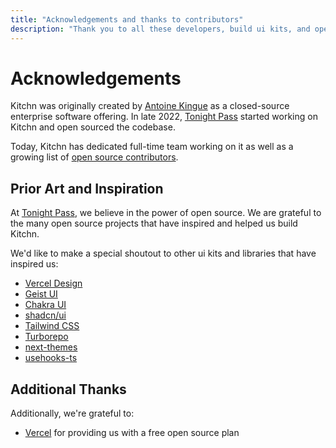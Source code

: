 ```yaml
---
title: "Acknowledgements and thanks to contributors"
description: "Thank you to all these developers, build ui kits, and open source projects that have inspired and helped us build Kitchn."
---
```


# Acknowledgements

Kitchn was originally created by [Antoine Kingue](https://twitter.com/antoinekingue) as a closed-source enterprise software offering. In late 2022, [Tonight Pass](https://tonightpass.com) started working on Kitchn and open sourced the codebase.

Today, Kitchn has dedicated full-time team working on it as well as a growing list of [open source contributors](https://github.com/tonightpass/kitchn/graphs/contributors).

## Prior Art and Inspiration

At [Tonight Pass](https://tonightpass.com), we believe in the power of open source. We are grateful to the many open source projects that have inspired and helped us build Kitchn.

We'd like to make a special shoutout to other ui kits and libraries that have inspired us:

- [Vercel Design](https://vercel.com/design/introduction)
- [Geist UI](https://geist-ui.dev)
- [Chakra UI](https://chakra-ui.com)
- [shadcn/ui](https://ui.shadcn.com)
- [Tailwind CSS](https://tailwindcss.com)
- [Turborepo](https://turbo.build/repo)
- [next-themes](https://github.com/pacocoursey/next-themes)
- [usehooks-ts](https://usehooks-ts.com)

## Additional Thanks

Additionally, we're grateful to:

- [Vercel](https://vercel.com) for providing us with a free open source plan
